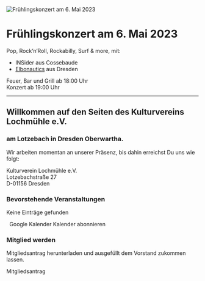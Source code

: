 ![Frühlingskonzert am 6. Mai 2023](/assets/images/Frühlingskonzert-2023-social.jpg)

# Frühlingskonzert am 6. Mai 2023

Pop, Rock‘n‘Roll, Rockabilly, Surf & more, mit:

- INSider aus Cossebaude
- [Elbonautics](https://www.elbonautics.de/) aus Dresden

Feuer, Bar und Grill ab 18:00 Uhr\
Konzert ab 19:00 Uhr

---

## Willkommen auf den Seiten des Kulturvereins Lochmühle e.V.
### am Lotzebach in Dresden Oberwartha.

Wir arbeiten momentan an unserer Präsenz, bis dahin erreichst Du uns wie folgt:

Kulturverein Lochmühle e.V.\
Lotzebachstraße 27\
D-01156 Dresden

### Bevorstehende Veranstaltungen
<kvlm-upcoming-events calendar-url="{{config.calendar.upcoming}}"
                      loading="Lade Veranstaltungen">
  Keine Einträge gefunden
</kvlm-upcoming-events>

&nbsp;
<kvlm-buttons>
  <kvlm-button href="{{config.calendar.google}}" target="_blank">
    Google Kalender
  </kvlm-button>
  <kvlm-button href="{{config.calendar.ical}}" download="KVLM Kalender">
    Kalender abonnieren
  </kvlm-button>
</kvlm-buttons>

### Mitglied werden
Mitgliedsantrag herunterladen und ausgefüllt dem Vorstand zukommen lassen.

<kvlm-button href="{{config.docs.membership}}" download="KVLM Mitgliedsantrag.pdf">
  Mitgliedsantrag
</kvlm-button>
